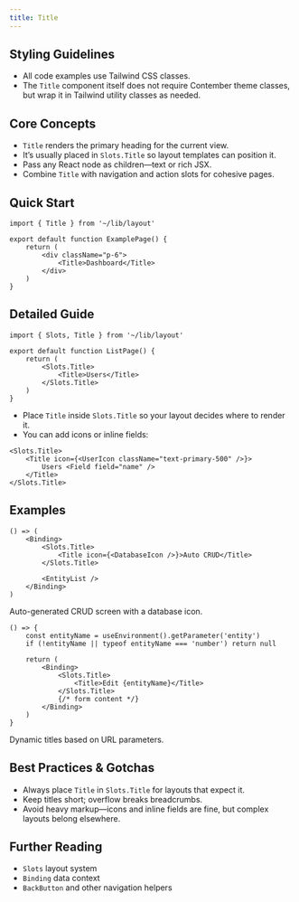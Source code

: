 ```yaml
---
title: Title
---
```


<!-- Edited by human: false -->
<!-- Examples count: 11 -->
<!-- Source examples: 0 -->
<!-- Playground examples: 5 -->
<!-- External examples: 6 -->
<!-- Import examples: 8 -->

## Styling Guidelines
* All code examples use Tailwind CSS classes.
* The `Title` component itself does not require Contember theme classes, but wrap it in Tailwind utility classes as needed.

## Core Concepts
* `Title` renders the primary heading for the current view.
* It’s usually placed in `Slots.Title` so layout templates can position it.
* Pass any React node as children—text or rich JSX.
* Combine `Title` with navigation and action slots for cohesive pages.

## Quick Start
```tsx
import { Title } from '~/lib/layout'

export default function ExamplePage() {
	return (
		<div className="p-6">
			<Title>Dashboard</Title>
		</div>
	)
}
```

## Detailed Guide
```tsx
import { Slots, Title } from '~/lib/layout'

export default function ListPage() {
	return (
		<Slots.Title>
			<Title>Users</Title>
		</Slots.Title>
	)
}
```
* Place `Title` inside `Slots.Title` so your layout decides where to render it.
* You can add icons or inline fields:

```tsx
<Slots.Title>
	<Title icon={<UserIcon className="text-primary-500" />}>
		Users <Field field="name" />
	</Title>
</Slots.Title>
```

## Examples
```tsx
() => (
	<Binding>
		<Slots.Title>
			<Title icon={<DatabaseIcon />}>Auto CRUD</Title>
		</Slots.Title>

		<EntityList />
	</Binding>
)
```
Auto-generated CRUD screen with a database icon.

```tsx
() => {
	const entityName = useEnvironment().getParameter('entity')
	if (!entityName || typeof entityName === 'number') return null

	return (
		<Binding>
			<Slots.Title>
				<Title>Edit {entityName}</Title>
			</Slots.Title>
			{/* form content */}
		</Binding>
	)
}
```
Dynamic titles based on URL parameters.

## Best Practices & Gotchas
* Always place `Title` in `Slots.Title` for layouts that expect it.
* Keep titles short; overflow breaks breadcrumbs.
* Avoid heavy markup—icons and inline fields are fine, but complex layouts belong elsewhere.

## Further Reading
* `Slots` layout system
* `Binding` data context
* `BackButton` and other navigation helpers

<!-- End of Generated Documentation -->
